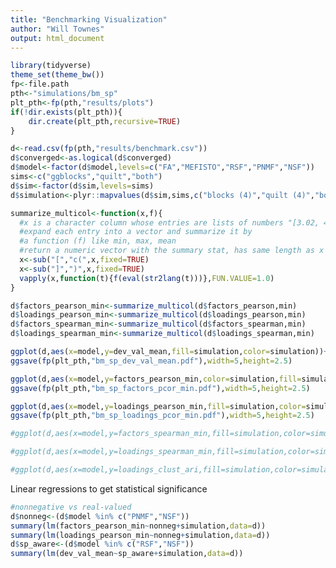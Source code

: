 ```yaml
---
title: "Benchmarking Visualization"
author: "Will Townes"
output: html_document
---
```


```r
library(tidyverse)
theme_set(theme_bw())
fp<-file.path
pth<-"simulations/bm_sp"
plt_pth<-fp(pth,"results/plots")
if(!dir.exists(plt_pth)){
    dir.create(plt_pth,recursive=TRUE)
}
```

```r
d<-read.csv(fp(pth,"results/benchmark.csv"))
d$converged<-as.logical(d$converged)
d$model<-factor(d$model,levels=c("FA","MEFISTO","RSF","PNMF","NSF"))
sims<-c("ggblocks","quilt","both")
d$sim<-factor(d$sim,levels=sims)
d$simulation<-plyr::mapvalues(d$sim,sims,c("blocks (4)","quilt (4)","both (8)"))

summarize_multicol<-function(x,f){
  #x is a character column whose entries are lists of numbers "[3.02, 4.33, 7.71,...]"
  #expand each entry into a vector and summarize it by 
  #a function (f) like min, max, mean
  #return a numeric vector with the summary stat, has same length as x
  x<-sub("[","c(",x,fixed=TRUE)
  x<-sub("]",")",x,fixed=TRUE)
  vapply(x,function(t){f(eval(str2lang(t)))},FUN.VALUE=1.0)
}

d$factors_pearson_min<-summarize_multicol(d$factors_pearson,min)
d$loadings_pearson_min<-summarize_multicol(d$loadings_pearson,min)
d$factors_spearman_min<-summarize_multicol(d$factors_spearman,min)
d$loadings_spearman_min<-summarize_multicol(d$loadings_spearman,min)
```

```r
ggplot(d,aes(x=model,y=dev_val_mean,fill=simulation,color=simulation))+geom_boxplot()+scale_y_log10()+ylab("validation deviance (mean)")
ggsave(fp(plt_pth,"bm_sp_dev_val_mean.pdf"),width=5,height=2.5)

ggplot(d,aes(x=model,y=factors_pearson_min,color=simulation,fill=simulation))+geom_boxplot()+scale_y_log10()+ylab("minimum factors correlation")
ggsave(fp(plt_pth,"bm_sp_factors_pcor_min.pdf"),width=5,height=2.5)

ggplot(d,aes(x=model,y=loadings_pearson_min,fill=simulation,color=simulation))+geom_boxplot()+scale_y_log10()+ylab("minimum loadings correlation")
ggsave(fp(plt_pth,"bm_sp_loadings_pcor_min.pdf"),width=5,height=2.5)

#ggplot(d,aes(x=model,y=factors_spearman_min,fill=simulation,color=simulation))+geom_boxplot()+scale_y_log10()+ylab("Spearman correlation with true factors")

#ggplot(d,aes(x=model,y=loadings_spearman_min,fill=simulation,color=simulation))+geom_boxplot()+scale_y_log10()+ylab("Spearman correlation with true loadings")

#ggplot(d,aes(x=model,y=loadings_clust_ari,fill=simulation,color=simulation))+geom_boxplot()+scale_y_log10()+ylab("Concordance of feature clusters with truth (ARI)")
```

Linear regressions to get statistical significance

```r
#nonnegative vs real-valued 
d$nonneg<-(d$model %in% c("PNMF","NSF"))
summary(lm(factors_pearson_min~nonneg+simulation,data=d))
summary(lm(loadings_pearson_min~nonneg+simulation,data=d))
d$sp_aware<-(d$model %in% c("RSF","NSF"))
summary(lm(dev_val_mean~sp_aware+simulation,data=d))
```
